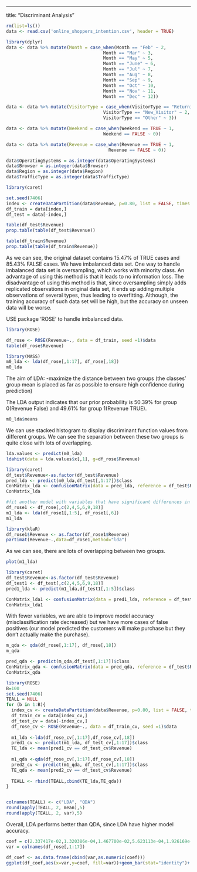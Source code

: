 ---
title: "Discriminant Analysis"


```r
rm(list=ls())
data <- read.csv('online_shoppers_intention.csv', header = TRUE)
```

```R
library(dplyr)
data <- data %>% mutate(Month = case_when(Month == "Feb" ~ 2,
                                     Month == "Mar" ~ 3,
                                     Month == "May" ~ 5,
                                     Month == "June" ~ 6,
                                     Month == "Jul" ~ 7,
                                     Month == "Aug" ~ 8,
                                     Month == "Sep" ~ 9,
                                     Month == "Oct" ~ 10,
                                     Month == "Nov" ~ 11,
                                     Month == "Dec" ~ 12))

data <- data %>% mutate(VisitorType = case_when(VisitorType == "Returning_Visitor" ~ 1, 
                                     VisitorType == "New_Visitor" ~ 2,
                                     VisitorType == "Other" ~ 3))

data <- data %>% mutate(Weekend = case_when(Weekend == TRUE ~ 1, 
                                     Weekend == FALSE ~ 0))

data <- data %>% mutate(Revenue = case_when(Revenue == TRUE ~ 1, 
                                       Revenue == FALSE ~ 0))

data$OperatingSystems = as.integer(data$OperatingSystems)
data$Browser = as.integer(data$Browser)
data$Region = as.integer(data$Region)
data$TrafficType = as.integer(data$TrafficType)
```


```R
library(caret)

set.seed(7406)
index <- createDataPartition(data$Revenue, p=0.80, list = FALSE, times = 1)
df_train = data[index,]
df_test = data[-index,]

table(df_test$Revenue)
prop.table(table(df_test$Revenue))

table(df_train$Revenue)
prop.table(table(df_train$Revenue))

```

As we can see, the original dataset contains 15.47% of TRUE cases and 85.43% FALSE cases. We have imbalanced data set. One way to handle imbalanced data set is oversampling, which works with minority class. An advantage of using this method is that it leads to no information loss. The disadvantage of using this method is that, since oversampling simply adds replicated observations in original data set, it ends up adding multiple observations of several types, thus leading to overfitting. Although, the training accuracy of such data set will be high, but the accuracy on unseen data will be worse.

USE package 'ROSE' to handle imbalanced data. 

```r
library(ROSE)

df_rose <- ROSE(Revenue~., data = df_train, seed =1)$data
table(df_rose$Revenue)
```

```r
library(MASS)
m0_lda <- lda(df_rose[,1:17], df_rose[,18])
m0_lda
```

The aim of LDA:
-maximize the distance between two groups (the classes' group mean is placed as far as possible to ensure high confidence during prediction) 

The LDA output indicates that our prior probability is 50.39% for group 0(Revenue False) and 49.61% for group 1(Revenue TRUE). 


```r
m0_lda$means
```

We can use stacked histogram to display discriminant function values from different groups. We can see the separation between these two groups is quite close with lots of overlapping.


```r
lda.values <- predict(m0_lda)
ldahist(data = lda.values$x[,1], g=df_rose$Revenue)
```


```r
library(caret)
df_test$Revenue<-as.factor(df_test$Revenue)
pred_lda <- predict(m0_lda,df_test[,1:17])$class
ConMatrix_lda <- confusionMatrix(data = pred_lda, reference = df_test$Revenue)
ConMatrix_lda
```

```r
#fit another model with variables that have significant differences in group mean
df_rose1 <- df_rose[,c(2,4,5,6,9,18)]
m1_lda <- lda(df_rose1[,1:5], df_rose1[,6])
m1_lda
```

```r
library(klaR)
df_rose1$Revenue <- as.factor(df_rose1$Revenue)
partimat(Revenue~.,data=df_rose1,method="lda")
```

As we can see, there are lots of overlapping between two groups. 

```r
plot(m1_lda)
```

```r
library(caret)
df_test$Revenue<-as.factor(df_test$Revenue)
df_test1 <- df_test[,c(2,4,5,6,9,18)]
pred1_lda <- predict(m1_lda,df_test1[,1:5])$class

ConMatrix_lda1 <- confusionMatrix(data = pred1_lda, reference = df_test1$Revenue)
ConMatrix_lda1
```

With fewer variables, we are able to improve model accuracy (misclassification rate decreased) but we have more cases of false positives (our model predicted the customers will make purchase but they don't actually make the purchase). 


```r
m_qda <- qda(df_rose[,1:17], df_rose[,18])
m_qda
```


```r
pred_qda <- predict(m_qda,df_test[,1:17])$class
ConMatrix_qda <- confusionMatrix(data = pred_qda, reference = df_test$Revenue)
ConMatrix_qda
```


```r
library(ROSE)
B=100
set.seed(7406)
TEALL = NULL 
for (b in 1:B){
  index_cv <- createDataPartition(data$Revenue, p=0.80, list = FALSE, times = 1)
  df_train_cv = data[index_cv,]
  df_test_cv = data[-index_cv,]
  df_rose_cv <- ROSE(Revenue~., data = df_train_cv, seed =1)$data
  
  m1_lda <-lda(df_rose_cv[,1:17],df_rose_cv[,18])
  pred1_cv <- predict(m1_lda, df_test_cv[,1:17])$class
  TE_lda <- mean(pred1_cv == df_test_cv$Revenue)
  
  m1_qda <-qda(df_rose_cv[,1:17],df_rose_cv[,18])
  pred2_cv <- predict(m1_qda, df_test_cv[,1:17])$class
  TE_qda <- mean(pred2_cv == df_test_cv$Revenue)
  
  TEALL <- rbind(TEALL,cbind(TE_lda,TE_qda))
} 


colnames(TEALL) <- c("LDA", "QDA")              
round(apply(TEALL, 2, mean),5)
round(apply(TEALL, 2, var),5)
```
Overall, LDA performs better than QDA, since LDA have higher model accuracy. 


```r
coef = c(2.337417e-02,1.320386e-04,1.467700e-02,5.623113e-04,1.926169e-03,8.007664e-05,-1.556938e+00,-7.522570e+00,2.496501e-02,-5.601350e-01,5.360545e-02,-4.187995e-02,7.485834e-03,-1.361906e-02,-1.098067e-03,1.579287e-01,1.375565e-01)
var = colnames(df_rose[,1:17])

df_coef <- as.data.frame(cbind(var,as.numeric(coef)))
ggplot(df_coef,aes(x=var,y=coef, fill=var))+geom_bar(stat="identity")+ coord_flip()+ theme(legend.position="none")+xlab('Variable')+ylab('LDA Coefficient')
```


